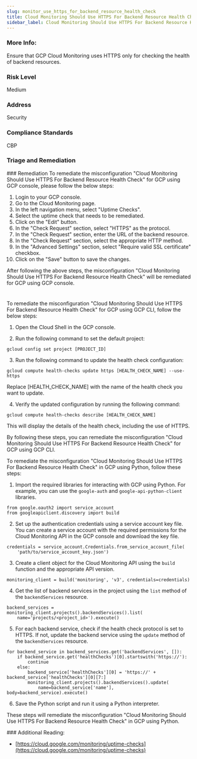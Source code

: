 ```yaml
---
slug: monitor_use_https_for_backend_resource_health_check
title: Cloud Monitoring Should Use HTTPS For Backend Resource Health Check
sidebar_label: Cloud Monitoring Should Use HTTPS For Backend Resource Health Check
---
```


### More Info:

Ensure that GCP Cloud Monitoring uses HTTPS only for checking the health of backend resources.

### Risk Level

Medium

### Address

Security

### Compliance Standards

CBP


### Triage and Remediation
<Tabs>
<Tab title='Remediation'>
### Remediation

<AccordionGroup>
<Accordion title='Using Console' defaultOpen='true'>
To remediate the misconfiguration "Cloud Monitoring Should Use HTTPS For Backend Resource Health Check" for GCP using GCP console, please follow the below steps:

1. Login to your GCP console.
2. Go to the Cloud Monitoring page.
3. In the left navigation menu, select "Uptime Checks".
4. Select the uptime check that needs to be remediated.
5. Click on the "Edit" button.
6. In the "Check Request" section, select "HTTPS" as the protocol.
7. In the "Check Request" section, enter the URL of the backend resource.
8. In the "Check Request" section, select the appropriate HTTP method.
9. In the "Advanced Settings" section, select "Require valid SSL certificate" checkbox.
10. Click on the "Save" button to save the changes.

After following the above steps, the misconfiguration "Cloud Monitoring Should Use HTTPS For Backend Resource Health Check" will be remediated for GCP using GCP console.

#
</Accordion>

<Accordion title='Using CLI'>
To remediate the misconfiguration "Cloud Monitoring Should Use HTTPS For Backend Resource Health Check" for GCP using GCP CLI, follow the below steps:

1. Open the Cloud Shell in the GCP console.

2. Run the following command to set the default project:

```
gcloud config set project [PROJECT_ID]
```

3. Run the following command to update the health check configuration:

```
gcloud compute health-checks update https [HEALTH_CHECK_NAME] --use-https
```

Replace [HEALTH_CHECK_NAME] with the name of the health check you want to update.

4. Verify the updated configuration by running the following command:

```
gcloud compute health-checks describe [HEALTH_CHECK_NAME]
```

This will display the details of the health check, including the use of HTTPS.

By following these steps, you can remediate the misconfiguration "Cloud Monitoring Should Use HTTPS For Backend Resource Health Check" for GCP using GCP CLI.
</Accordion>

<Accordion title='Using Python'>
To remediate the misconfiguration "Cloud Monitoring Should Use HTTPS For Backend Resource Health Check" in GCP using Python, follow these steps:

1. Import the required libraries for interacting with GCP using Python. For example, you can use the `google-auth` and `google-api-python-client` libraries.

```
from google.oauth2 import service_account
from googleapiclient.discovery import build
```

2. Set up the authentication credentials using a service account key file. You can create a service account with the required permissions for the Cloud Monitoring API in the GCP console and download the key file.

```
credentials = service_account.Credentials.from_service_account_file(
    'path/to/service_account_key.json')
```

3. Create a client object for the Cloud Monitoring API using the `build` function and the appropriate API version.

```
monitoring_client = build('monitoring', 'v3', credentials=credentials)
```

4. Get the list of backend services in the project using the `list` method of the `backendServices` resource.

```
backend_services = monitoring_client.projects().backendServices().list(
    name='projects/<project_id>').execute()
```

5. For each backend service, check if the health check protocol is set to HTTPS. If not, update the backend service using the `update` method of the `backendServices` resource.

```
for backend_service in backend_services.get('backendServices', []):
    if backend_service.get('healthChecks')[0].startswith('https://'):
        continue
    else:
        backend_service['healthChecks'][0] = 'https://' + backend_service['healthChecks'][0][7:]
        monitoring_client.projects().backendServices().update(
            name=backend_service['name'], body=backend_service).execute()
```

6. Save the Python script and run it using a Python interpreter.

These steps will remediate the misconfiguration "Cloud Monitoring Should Use HTTPS For Backend Resource Health Check" in GCP using Python.
</Accordion>

</AccordionGroup>
</Tab>
</Tabs>
### Additional Reading:

- [https://cloud.google.com/monitoring/uptime-checks](https://cloud.google.com/monitoring/uptime-checks) 

